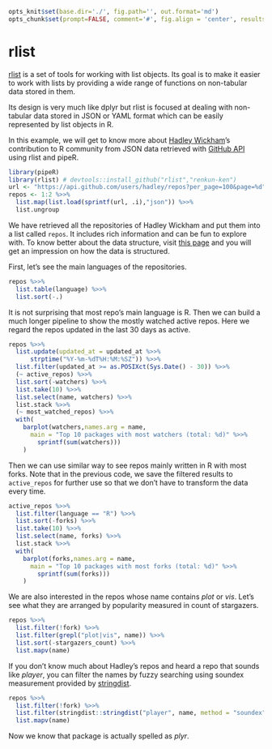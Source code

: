 ```r
opts_knit$set(base.dir='./', fig.path='', out.format='md')
opts_chunk$set(prompt=FALSE, comment='#', fig.align = 'center', results='markup')
```

# rlist

[rlist](http://renkun.me/rlist) is a set of tools for working with list objects. Its goal is to make it easier to work with lists by providing a wide range of functions on non-tabular data stored in them.

Its design is very much like dplyr but rlist is focused at dealing with non-tabular data stored in JSON or YAML format which can be easily represented by list objects in R.

In this example, we will get to know more about [Hadley Wickham](https://github.com/hadley)'s contribution to R community from JSON data retrieved with [GitHub API](https://api.github.com) using rlist and pipeR.

```r
library(pipeR)
library(rlist) # devtools::install_github("rlist","renkun-ken")
url <- "https://api.github.com/users/hadley/repos?per_page=100&page=%d"
repos <- 1:2 %>>%
  list.map(list.load(sprintf(url, .i),"json")) %>>%
  list.ungroup
```

We have retrieved all the repositories of Hadley Wickham and put them into a list called `repos`. It includes rich information and can be fun to explore with. To know better about the data structure, visit [this page](https://api.github.com/users/hadley/repos) and you will get an impression on how the data is structured.

First, let's see the main languages of the repositories.

```r
repos %>>%
  list.table(language) %>>%
  list.sort(-.)
```

It is not surprising that most repo's main language is R. Then we can build a much longer pipeline to show the mostly watched active repos. Here we regard the repos updated in the last 30 days as active.

```r
repos %>>% 
  list.update(updated_at = updated_at %>>% 
      strptime("%Y-%m-%dT%H:%M:%SZ")) %>>%
  list.filter(updated_at >= as.POSIXct(Sys.Date() - 30)) %>>%
  (~ active_repos) %>>%
  list.sort(-watchers) %>>%
  list.take(10) %>>%
  list.select(name, watchers) %>>%
  list.stack %>>%
  (~ most_watched_repos) %>>%
  with(
    barplot(watchers,names.arg = name,
      main = "Top 10 packages with most watchers (total: %d)" %>>%
        sprintf(sum(watchers)))
    )
```

Then we can use similar way to see repos mainly written in R with most forks. Note that in the previous code, we save the filtered results to `active_repos` for further use so that we don't have to transform the data every time.

```r
active_repos %>>%
  list.filter(language == "R") %>>%
  list.sort(-forks) %>>%
  list.take(10) %>>%
  list.select(name, forks) %>>%
  list.stack %>>%
  with(
    barplot(forks,names.arg = name,
      main = "Top 10 packages with most forks (total: %d)" %>>%
        sprintf(sum(forks)))
    )
```

We are also interested in the repos whose name contains *plot* or *vis*. Let's see what they are arranged by popularity measured in count of stargazers.

```r
repos %>>% 
  list.filter(!fork) %>>%
  list.filter(grepl("plot|vis", name)) %>>%
  list.sort(-stargazers_count) %>>%
  list.mapv(name)
```

If you don't know much about Hadley's repos and heard a repo that sounds like *player*, you can filter the names by fuzzy searching using soundex measurement provided by [stringdist](https://github.com/markvanderloo/stringdist).

```r
repos %>>% 
  list.filter(!fork) %>>%
  list.filter(stringdist::stringdist("player", name, method = "soundex") == 0L) %>>%
  list.mapv(name)
```

Now we know that package is actually spelled as *plyr*.
